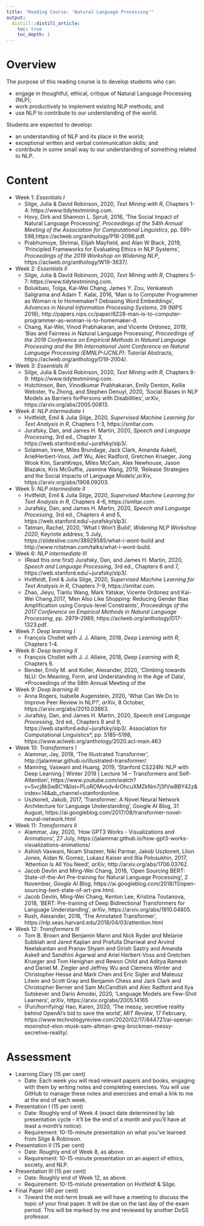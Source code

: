 ```yaml
---
title: "Reading Course: 'Natural Language Processing'"
output:
  distill::distill_article:
    toc: true
    toc_depth: 1    
---
```


# Overview

The purpose of this reading course is to develop students who can:

- engage in thoughtful, ethical, critique of Natural Language Processing (NLP);
- work productively to implement existing NLP methods; and
- use NLP to contribute to our understanding of the world.

Students are expected to develop:

- an understanding of NLP and its place in the world;
- exceptional written and verbal communication skills; and 
- contribute in some small way to our understanding of something related to NLP.



# Content

- Week 1: *Essentials I*
  - Silge, Julia & David Robinson, 2020, *Text Mining with R*, Chapters 1-4: https://www.tidytextmining.com.
  - Hovy, Dirk and Shannon L. Spruit, 2016, 'The Social Impact of Natural Language Processing', *Proceedings of the 54th Annual Meeting of the Association for Computational Linguistics*, pp. 591–598,https://aclweb.org/anthology/P16-2096.pdf.
  - Prabhumoye, Shrimai, Elijah Mayfield, and Alan W Black, 2019, 'Principled Frameworks for Evaluating Ethics in NLP Systems', *Proceedings of the 2019 Workshop on Widening NLP*, https://aclweb.org/anthology/W19-3637/.
- Week 2: *Essentials II*
  - Silge, Julia & David Robinson, 2020, *Text Mining with R*, Chapters 5-7: https://www.tidytextmining.com.
  - Bolukbasi, Tolga, Kai-Wei Chang, James Y. Zou, Venkatesh Saligrama and Adam T. Kalai, 2016, 'Man is to Computer Programmer as Woman is to Homemaker? Debiasing Word Embeddings', *Advances in Neural Information Processing Systems*, 29 (NIPS 2016), http://papers.nips.cc/paper/6228-man-is-to-computer-programmer-as-woman-is-to-homemaker-d.
  - Chang, Kai-Wei, Vinod Prabhakaran, and Vicente Ordonez, 2019, 'Bias and Fairness in Natural Language Processing', *Proceedings of the 2019 Conference on Empirical Methods in Natural Language Processing and the 9th International Joint Conference on Natural Language Processing (EMNLP-IJCNLP)*: Tutorial Abstracts, https://aclweb.org/anthology/D19-2004/.
- Week 3: *Essentials III*
  - Silge, Julia & David Robinson, 2020, *Text Mining with R*, Chapters 8-9: https://www.tidytextmining.com.
  - Hutchinson, Ben, Vinodkumar Prabhakaran, Emily Denton, Kellie Webster, Yu Zhong, and Stephen Denuyl, 2020, 'Social Biases in NLP Models as Barriers forPersons with Disabilities', *arXiv*, https://arxiv.org/abs/2005.00813.
- Week 4: *NLP intermediate I* 
  - Hvitfeldt, Emil & Julia Silge, 2020, *Supervised Machine Learning for Text Analysis in R*, Chapters 1-3, https://smltar.com.
  - Jurafsky, Dan, and James H. Martin, 2020, *Speech and Language Processing*, 3rd ed., Chapter 3, https://web.stanford.edu/~jurafsky/slp3/.
  - Solaiman, Irene, Miles Brundage, Jack Clark, Amanda Askell, ArielHerbert-Voss, Jeff Wu, Alec Radford, Gretchen Krueger, Jong Wook Kim, SarahKreps, Miles McCain, Alex Newhouse, Jason Blazakis, Kris McGuffie, Jasmine Wang, 2019, 'Release Strategies and the Social Impacts of Language Models',*arXiv*, https://arxiv.org/abs/1908.09203.
- Week 5: *NLP intermediate II* 
  - Hvitfeldt, Emil & Julia Silge, 2020, *Supervised Machine Learning for Text Analysis in R*, Chapters 4-6, https://smltar.com.
  - Jurafsky, Dan, and James H. Martin, 2020, *Speech and Language Processing*, 3rd ed., Chapters 4 and 5, https://web.stanford.edu/~jurafsky/slp3/.
  - Tatman, Rachel, 2020, 'What I Won't Build', *Widening NLP Workshop 2020*, Keynote address, 5 July, https://slideslive.com/38929585/what-i-wont-build and http://www.rctatman.com/talks/what-i-wont-build.
- Week 6: *NLP intermediate III* 
  - (Read this one first) Jurafsky, Dan, and James H. Martin, 2020, *Speech and Language Processing*, 3rd ed., Chapters 6 and 7, https://web.stanford.edu/~jurafsky/slp3/.
  - Hvitfeldt, Emil & Julia Silge, 2020, *Supervised Machine Learning for Text Analysis in R*, Chapters 7-9, https://smltar.com.
  - Zhao, Jieyu, Tianlu Wang, Mark Yatskar, Vicente Ordonez and Kai-Wei Chang,2017, 'Men Also Like Shopping: Reducing Gender Bias Amplification using Corpus-level Constraints', *Proceedings of the 2017 Conference on Empirical Methods in Natural Language Processing*, pp. 2979–2989, https://aclweb.org/anthology/D17-1323.pdf.
- Week 7: *Deep learning I* 
  - François Chollet with J. J. Allaire, 2018, *Deep Learning with R*, Chapters 1-4.
- Week 8: *Deep learning II* 
  - François Chollet with J. J. Allaire, 2018, *Deep Learning with R*, Chapters 6.
  - Bender, Emily M. and Koller, Alexander, 2020, 'Climbing towards NLU: On Meaning, Form, and Understanding in the Age of Data', *Proceedings of the 58th Annual Meeting of the 
- Week 9: *Deep learning III*
  - Anna Rogers, Isabelle Augenstein, 2020, 'What Can We Do to Improve Peer Review in NLP?', *arXiv*, 8 October, https://arxiv.org/abs/2010.03863.
  - Jurafsky, Dan, and James H. Martin, 2020, *Speech and Language Processing*, 3rd ed., Chapters 8 and 9, https://web.stanford.edu/~jurafsky/slp3/.
Association for Computational Linguistics*, pp. 5185--5198, https://www.aclweb.org/anthology/2020.acl-main.463
- Week 10: *Transformers I*
  - Alammar, Jay, 2018, 'The Illustrated Transformer', http://jalammar.github.io/illustrated-transformer/. 
  - Manning, Vaswani and Huang, 2019, 'Stanford CS224N: NLP with Deep Learning | Winter 2019 | Lecture 14 – Transformers and Self-Attention', https://www.youtube.com/watch?v=5vcj8kSwBCY&list=PLoROMvodv4rOhcuXMZkNm7j3fVwBBY42z&index=14&ab_channel=stanfordonline.
  - Uszkoreit, Jakob, 2017, 'Transformer: A Novel Neural Network Architecture for Language Understanding', Google AI Blog, 31 August, https://ai.googleblog.com/2017/08/transformer-novel-neural-network.html
- Week 11: *Transformers II*
  - Alammar, Jay, 2020, 'How GPT3 Works - Visualizations and Animations', 27 July, https://jalammar.github.io/how-gpt3-works-visualizations-animations/
  - Ashish Vaswani, Noam Shazeer, Niki Parmar, Jakob Uszkoreit, Llion Jones, Aidan N. Gomez, Lukasz Kaiser and Illia Polosukhin, 2017, 'Attention Is All You Need', *arXiv*, http://arxiv.org/abs/1706.03762.
  - Jacob Devlin and Ming-Wei Chang, 2018, 'Open Sourcing BERT: State-of-the-Art Pre-training for Natural Language Processing', 2 November, *Google AI Blog*, https://ai.googleblog.com/2018/11/open-sourcing-bert-state-of-art-pre.html.
  - Jacob Devlin, Ming-Wei Chang, Kenton Lee, Kristina Toutanova, 2018, 'BERT: Pre-training of Deep Bidirectional Transformers for Language Understanding', *arXiv*, https://arxiv.org/abs/1810.04805.
  - Rush, Alexander, 2018, 'The Annotated Transformer', https://nlp.seas.harvard.edu/2018/04/03/attention.html
- Week 12: *Transformers III*
    - Tom B. Brown and Benjamin Mann and Nick Ryder and Melanie Subbiah and Jared Kaplan and Prafulla Dhariwal and Arvind Neelakantan and Pranav Shyam and Girish Sastry and Amanda Askell and Sandhini Agarwal and Ariel Herbert-Voss and Gretchen Krueger and Tom Henighan and Rewon Child and Aditya Ramesh and Daniel M. Ziegler and Jeffrey Wu and Clemens Winter and Christopher Hesse and Mark Chen and Eric Sigler and Mateusz Litwin and Scott Gray and Benjamin Chess and Jack Clark and Christopher Berner and Sam McCandlish and Alec Radford and Ilya Sutskever and Dario Amodei, 2020, 'Language Models are Few-Shot Learners', *arXiv*, https://arxiv.org/abs/2005.14165
    - (Fun/horrifying) Hao, Karen, 2020, 'The messy, secretive reality behind OpenAI's bid to save the world', *MIT Review*, 17 February, https://www.technologyreview.com/2020/02/17/844721/ai-openai-moonshot-elon-musk-sam-altman-greg-brockman-messy-secretive-reality/.


# Assessment
 
- Learning Diary (15 per cent)
  - Date: Each week you will read relevant papers and books, engaging with them by writing notes and completing exercises. You will use GitHub to manage these notes and exercises and email a link to me at the end of each week.
- Presentation I (15 per cent)
  - Date: Roughly end of Week 4 (exact date determined by lab presentation cycle - it'll be the end of a month and you'll have at least a month's notice).
  - Requirement: 10-15-minute presentation on what you've learned from Silge & Robinson.
- Presentation II (15 per cent)
  - Date: Roughly end of Week 8, as above. 
  - Requirement: 10-15-minute presentation on an aspect of ethics, society, and NLP.
- Presentation III (15 per cent)
  - Date: Roughly end of Week 12, as above. 
  - Requirement: 10-15-minute presentation on Hvitfeldt & Silge.
- Final Paper (40 per cent)
  - Toward the mid-term break we will have a meeting to discuss the topic of your final paper. It will be due on the last day of the exam period. This will be marked by me and reviewed by another DoSS professor.
